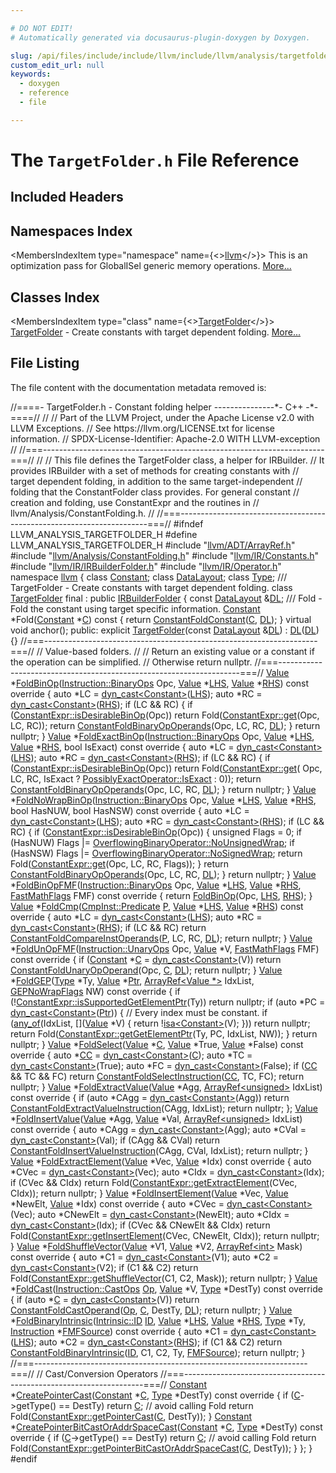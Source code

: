 ```yaml
---

# DO NOT EDIT!
# Automatically generated via docusaurus-plugin-doxygen by Doxygen.

slug: /api/files/include/include/llvm/include/llvm/analysis/targetfolder-h
custom_edit_url: null
keywords:
  - doxygen
  - reference
  - file

---
```





# The `TargetFolder.h` File Reference

<DoxygenPage pluginConfig={pluginConfig}>



## Included Headers

<IncludesList>
<IncludesListItem
  filePath="llvm/ADT/ArrayRef.h"
  permalink="/docs/api/files/include/include/llvm/include/llvm/adt/arrayref-h"
  isLocal="true" />
<IncludesListItem
  filePath="llvm/Analysis/ConstantFolding.h"
  permalink="/docs/api/files/include/include/llvm/include/llvm/analysis/constantfolding-h"
  isLocal="true" />
<IncludesListItem
  filePath="llvm/IR/Constants.h"
  permalink="/docs/api/files/include/include/llvm/include/llvm/ir/constants-h"
  isLocal="true" />
<IncludesListItem
  filePath="llvm/IR/IRBuilderFolder.h"
  permalink="/docs/api/files/include/include/llvm/include/llvm/ir/irbuilderfolder-h"
  isLocal="true" />
<IncludesListItem
  filePath="llvm/IR/Operator.h"
  permalink="/docs/api/files/include/include/llvm/include/llvm/ir/operator-h"
  isLocal="true" />
</IncludesList>

## Namespaces Index

<MembersIndex>

<MembersIndexItem
  type="namespace"
  name={<><a href="/docs/api/namespaces/llvm">llvm</a></>}>
This is an optimization pass for GlobalISel generic memory operations. <a href="/docs/api/namespaces/llvm/#details">More...</a>
</MembersIndexItem>

</MembersIndex>

## Classes Index

<MembersIndex>

<MembersIndexItem
  type="class"
  name={<><a href="/docs/api/classes/llvm/targetfolder">TargetFolder</a></>}>
<a href="/docs/api/classes/llvm/targetfolder">TargetFolder</a> - Create constants with target dependent folding. <a href="/docs/api/classes/llvm/targetfolder/#details">More...</a>
</MembersIndexItem>

</MembersIndex>


## File Listing

The file content with the documentation metadata removed is:

<ProgramListing>

<Link id="l00001" /><CodeLine lineNumber="1"><span class="doxyHighlightComment">//====- TargetFolder.h - Constant folding helper ---------------&#42;- C++ -&#42;-====//</span></CodeLine>
<Link id="l00002" /><CodeLine lineNumber="2"><span class="doxyHighlightComment">//</span></CodeLine>
<Link id="l00003" /><CodeLine lineNumber="3"><span class="doxyHighlightComment">// Part of the LLVM Project, under the Apache License v2.0 with LLVM Exceptions.</span></CodeLine>
<Link id="l00004" /><CodeLine lineNumber="4"><span class="doxyHighlightComment">// See https://llvm.org/LICENSE.txt for license information.</span></CodeLine>
<Link id="l00005" /><CodeLine lineNumber="5"><span class="doxyHighlightComment">// SPDX-License-Identifier: Apache-2.0 WITH LLVM-exception</span></CodeLine>
<Link id="l00006" /><CodeLine lineNumber="6"><span class="doxyHighlightComment">//</span></CodeLine>
<Link id="l00007" /><CodeLine lineNumber="7"><span class="doxyHighlightComment">//===----------------------------------------------------------------------===//</span></CodeLine>
<Link id="l00008" /><CodeLine lineNumber="8"><span class="doxyHighlightComment">//</span></CodeLine>
<Link id="l00009" /><CodeLine lineNumber="9"><span class="doxyHighlightComment">// This file defines the TargetFolder class, a helper for IRBuilder.</span></CodeLine>
<Link id="l00010" /><CodeLine lineNumber="10"><span class="doxyHighlightComment">// It provides IRBuilder with a set of methods for creating constants with</span></CodeLine>
<Link id="l00011" /><CodeLine lineNumber="11"><span class="doxyHighlightComment">// target dependent folding, in addition to the same target-independent</span></CodeLine>
<Link id="l00012" /><CodeLine lineNumber="12"><span class="doxyHighlightComment">// folding that the ConstantFolder class provides.  For general constant</span></CodeLine>
<Link id="l00013" /><CodeLine lineNumber="13"><span class="doxyHighlightComment">// creation and folding, use ConstantExpr and the routines in</span></CodeLine>
<Link id="l00014" /><CodeLine lineNumber="14"><span class="doxyHighlightComment">// llvm/Analysis/ConstantFolding.h.</span></CodeLine>
<Link id="l00015" /><CodeLine lineNumber="15"><span class="doxyHighlightComment">//</span></CodeLine>
<Link id="l00016" /><CodeLine lineNumber="16"><span class="doxyHighlightComment">//===----------------------------------------------------------------------===//</span></CodeLine>
<Link id="l00017" /><CodeLine lineNumber="17"></CodeLine>
<Link id="l00018" /><CodeLine lineNumber="18"><span class="doxyHighlightPreprocessor">#ifndef LLVM&#95;ANALYSIS&#95;TARGETFOLDER&#95;H</span></CodeLine>
<Link id="l00019" /><CodeLine lineNumber="19"><span class="doxyHighlightPreprocessor">#define LLVM&#95;ANALYSIS&#95;TARGETFOLDER&#95;H</span></CodeLine>
<Link id="l00020" /><CodeLine lineNumber="20"></CodeLine>
<Link id="l00021" /><CodeLine lineNumber="21"><span class="doxyHighlightPreprocessor">#include &quot;<a href="/docs/api/files/include/include/llvm/include/llvm/adt/arrayref-h">llvm/ADT/ArrayRef.h</a>&quot;</span></CodeLine>
<Link id="l00022" /><CodeLine lineNumber="22"><span class="doxyHighlightPreprocessor">#include &quot;<a href="/docs/api/files/include/include/llvm/include/llvm/analysis/constantfolding-h">llvm/Analysis/ConstantFolding.h</a>&quot;</span></CodeLine>
<Link id="l00023" /><CodeLine lineNumber="23"><span class="doxyHighlightPreprocessor">#include &quot;<a href="/docs/api/files/include/include/llvm/include/llvm/ir/constants-h">llvm/IR/Constants.h</a>&quot;</span></CodeLine>
<Link id="l00024" /><CodeLine lineNumber="24"><span class="doxyHighlightPreprocessor">#include &quot;<a href="/docs/api/files/include/include/llvm/include/llvm/ir/irbuilderfolder-h">llvm/IR/IRBuilderFolder.h</a>&quot;</span></CodeLine>
<Link id="l00025" /><CodeLine lineNumber="25"><span class="doxyHighlightPreprocessor">#include &quot;<a href="/docs/api/files/include/include/llvm/include/llvm/ir/operator-h">llvm/IR/Operator.h</a>&quot;</span></CodeLine>
<Link id="l00026" /><CodeLine lineNumber="26"></CodeLine>
<Link id="l00027" /><CodeLine lineNumber="27"><span class="doxyHighlightKeyword">namespace </span><span class="doxyHighlight"><a href="/docs/api/namespaces/llvm">llvm</a> &#123;</span></CodeLine>
<Link id="l00028" /><CodeLine lineNumber="28"></CodeLine>
<Link id="l00029" /><CodeLine lineNumber="29"><span class="doxyHighlightKeyword">class </span><span class="doxyHighlight"><a href="/docs/api/classes/llvm/constant">Constant</a>;</span></CodeLine>
<Link id="l00030" /><CodeLine lineNumber="30"><span class="doxyHighlightKeyword">class </span><span class="doxyHighlight"><a href="/docs/api/classes/llvm/datalayout">DataLayout</a>;</span></CodeLine>
<Link id="l00031" /><CodeLine lineNumber="31"><span class="doxyHighlightKeyword">class </span><span class="doxyHighlight"><a href="/docs/api/classes/llvm/type">Type</a>;</span></CodeLine>
<Link id="l00032" /><CodeLine lineNumber="32"></CodeLine>
<Link id="l00033" /><CodeLine lineNumber="33"><span class="doxyHighlightComment">/// TargetFolder - Create constants with target dependent folding.</span></CodeLine>
<Link id="l00034" /><CodeLine lineNumber="34" lineLink="/docs/api/classes/llvm/targetfolder"><span class="doxyHighlightKeyword">class </span><span class="doxyHighlight"><a href="/docs/api/classes/llvm/targetfolder/#a18b6411a4cef35851b7eaaaf8fff7688">TargetFolder</a> final : </span><span class="doxyHighlightKeyword">public</span><span class="doxyHighlight"> <a href="/docs/api/classes/llvm/irbuilderfolder">IRBuilderFolder</a> &#123;</span></CodeLine>
<Link id="l00035" /><CodeLine lineNumber="35"><span class="doxyHighlight">  </span><span class="doxyHighlightKeyword">const</span><span class="doxyHighlight"> <a href="/docs/api/classes/llvm/datalayout">DataLayout</a> &amp;<a href="/docs/api/files/lib/lib/target/lib/target/arm/armslshardening-cpp/#ad467c4ab9119043f9b7750ab986be61a">DL</a>;</span></CodeLine>
<Link id="l00036" /><CodeLine lineNumber="36"></CodeLine>
<Link id="l00037" /><CodeLine lineNumber="37"><span class="doxyHighlightComment">  /// Fold - Fold the constant using target specific information.</span></CodeLine>
<Link id="l00038" /><CodeLine lineNumber="38"><span class="doxyHighlight">  <a href="/docs/api/classes/llvm/constant">Constant</a> &#42;Fold(<a href="/docs/api/classes/llvm/constant">Constant</a> &#42;<a href="/docs/api/namespaces/llvm/callingconv/#ac6aa1387c4375260e2468eb5a77fdb4cafd841a49aec1539bc88abc8ff9e170fb">C</a>)</span><span class="doxyHighlightKeyword"> const </span><span class="doxyHighlight">&#123;</span></CodeLine>
<Link id="l00039" /><CodeLine lineNumber="39"><span class="doxyHighlight">    </span><span class="doxyHighlightKeywordFlow">return</span><span class="doxyHighlight"> <a href="/docs/api/namespaces/llvm/#a5e655fd99a56d50b071fc26d8db5fd5b">ConstantFoldConstant</a>(<a href="/docs/api/namespaces/llvm/callingconv/#ac6aa1387c4375260e2468eb5a77fdb4cafd841a49aec1539bc88abc8ff9e170fb">C</a>, <a href="/docs/api/files/lib/lib/target/lib/target/arm/armslshardening-cpp/#ad467c4ab9119043f9b7750ab986be61a">DL</a>);</span></CodeLine>
<Link id="l00040" /><CodeLine lineNumber="40"><span class="doxyHighlight">  &#125;</span></CodeLine>
<Link id="l00041" /><CodeLine lineNumber="41"></CodeLine>
<Link id="l00042" /><CodeLine lineNumber="42"><span class="doxyHighlight">  </span><span class="doxyHighlightKeyword">virtual</span><span class="doxyHighlight"> </span><span class="doxyHighlightKeywordType">void</span><span class="doxyHighlight"> anchor();</span></CodeLine>
<Link id="l00043" /><CodeLine lineNumber="43"></CodeLine>
<Link id="l00044" /><CodeLine lineNumber="44"><span class="doxyHighlightKeyword">public</span><span class="doxyHighlight">:</span></CodeLine>
<Link id="l00045" /><CodeLine lineNumber="45" lineLink="/docs/api/classes/llvm/targetfolder/#a18b6411a4cef35851b7eaaaf8fff7688"><span class="doxyHighlight">  </span><span class="doxyHighlightKeyword">explicit</span><span class="doxyHighlight"> <a href="/docs/api/classes/llvm/targetfolder/#a18b6411a4cef35851b7eaaaf8fff7688">TargetFolder</a>(</span><span class="doxyHighlightKeyword">const</span><span class="doxyHighlight"> <a href="/docs/api/classes/llvm/datalayout">DataLayout</a> &amp;<a href="/docs/api/files/lib/lib/target/lib/target/arm/armslshardening-cpp/#ad467c4ab9119043f9b7750ab986be61a">DL</a>) : <a href="/docs/api/files/lib/lib/target/lib/target/arm/armslshardening-cpp/#ad467c4ab9119043f9b7750ab986be61a">DL</a>(<a href="/docs/api/files/lib/lib/target/lib/target/arm/armslshardening-cpp/#ad467c4ab9119043f9b7750ab986be61a">DL</a>) &#123;&#125;</span></CodeLine>
<Link id="l00046" /><CodeLine lineNumber="46"></CodeLine>
<Link id="l00047" /><CodeLine lineNumber="47"><span class="doxyHighlight">  </span><span class="doxyHighlightComment">//===--------------------------------------------------------------------===//</span></CodeLine>
<Link id="l00048" /><CodeLine lineNumber="48"><span class="doxyHighlight">  </span><span class="doxyHighlightComment">// Value-based folders.</span></CodeLine>
<Link id="l00049" /><CodeLine lineNumber="49"><span class="doxyHighlight">  </span><span class="doxyHighlightComment">//</span></CodeLine>
<Link id="l00050" /><CodeLine lineNumber="50"><span class="doxyHighlight">  </span><span class="doxyHighlightComment">// Return an existing value or a constant if the operation can be simplified.</span></CodeLine>
<Link id="l00051" /><CodeLine lineNumber="51"><span class="doxyHighlight">  </span><span class="doxyHighlightComment">// Otherwise return nullptr.</span></CodeLine>
<Link id="l00052" /><CodeLine lineNumber="52"><span class="doxyHighlight">  </span><span class="doxyHighlightComment">//===--------------------------------------------------------------------===//</span></CodeLine>
<Link id="l00053" /><CodeLine lineNumber="53"></CodeLine>
<Link id="l00054" /><CodeLine lineNumber="54" lineLink="/docs/api/classes/llvm/targetfolder/#a9f9ab44b3880390b9e02e4a7e5d29eb2"><span class="doxyHighlight">  <a href="/docs/api/classes/llvm/value">Value</a> &#42;<a href="/docs/api/classes/llvm/targetfolder/#a9f9ab44b3880390b9e02e4a7e5d29eb2">FoldBinOp</a>(<a href="/docs/api/classes/llvm/instruction/#ac26154a24f393f523c87cc5f8239f36c">Instruction::BinaryOps</a> Opc, <a href="/docs/api/classes/llvm/value">Value</a> &#42;<a href="/docs/api/files/lib/lib/target/lib/target/x86/x86partialreduction-cpp/#a9e1483f7215664a2315c53c3558d9a8d">LHS</a>,</span></CodeLine>
<Link id="l00055" /><CodeLine lineNumber="55"><span class="doxyHighlight">                   <a href="/docs/api/classes/llvm/value">Value</a> &#42;<a href="/docs/api/files/lib/lib/target/lib/target/x86/x86partialreduction-cpp/#a87b8bfbbe9d8f7146d7f20a5fb42efd0">RHS</a>)</span><span class="doxyHighlightKeyword"> const override </span><span class="doxyHighlight">&#123;</span></CodeLine>
<Link id="l00056" /><CodeLine lineNumber="56"><span class="doxyHighlight">    </span><span class="doxyHighlightKeyword">auto</span><span class="doxyHighlight"> &#42;LC = <a href="/docs/api/namespaces/llvm/#a22eeee01734061ac1b31ccd994c49eef">dyn&#95;cast&lt;Constant&gt;</a>(<a href="/docs/api/files/lib/lib/target/lib/target/x86/x86partialreduction-cpp/#a9e1483f7215664a2315c53c3558d9a8d">LHS</a>);</span></CodeLine>
<Link id="l00057" /><CodeLine lineNumber="57"><span class="doxyHighlight">    </span><span class="doxyHighlightKeyword">auto</span><span class="doxyHighlight"> &#42;RC = <a href="/docs/api/namespaces/llvm/#a22eeee01734061ac1b31ccd994c49eef">dyn&#95;cast&lt;Constant&gt;</a>(<a href="/docs/api/files/lib/lib/target/lib/target/x86/x86partialreduction-cpp/#a87b8bfbbe9d8f7146d7f20a5fb42efd0">RHS</a>);</span></CodeLine>
<Link id="l00058" /><CodeLine lineNumber="58"><span class="doxyHighlight">    </span><span class="doxyHighlightKeywordFlow">if</span><span class="doxyHighlight"> (LC &amp;&amp; RC) &#123;</span></CodeLine>
<Link id="l00059" /><CodeLine lineNumber="59"><span class="doxyHighlight">      </span><span class="doxyHighlightKeywordFlow">if</span><span class="doxyHighlight"> (<a href="/docs/api/classes/llvm/constantexpr/#ab479e056647f1466a0f347e1a5818fb7">ConstantExpr::isDesirableBinOp</a>(Opc))</span></CodeLine>
<Link id="l00060" /><CodeLine lineNumber="60"><span class="doxyHighlight">        </span><span class="doxyHighlightKeywordFlow">return</span><span class="doxyHighlight"> Fold(<a href="/docs/api/classes/llvm/constantexpr/#ab00c6dc5086df2a37cd2e78715968861">ConstantExpr::get</a>(Opc, LC, RC));</span></CodeLine>
<Link id="l00061" /><CodeLine lineNumber="61"><span class="doxyHighlight">      </span><span class="doxyHighlightKeywordFlow">return</span><span class="doxyHighlight"> <a href="/docs/api/namespaces/llvm/#a964455f36837281d37f2a44e2fcb4cca">ConstantFoldBinaryOpOperands</a>(Opc, LC, RC, <a href="/docs/api/files/lib/lib/target/lib/target/arm/armslshardening-cpp/#ad467c4ab9119043f9b7750ab986be61a">DL</a>);</span></CodeLine>
<Link id="l00062" /><CodeLine lineNumber="62"><span class="doxyHighlight">    &#125;</span></CodeLine>
<Link id="l00063" /><CodeLine lineNumber="63"><span class="doxyHighlight">    </span><span class="doxyHighlightKeywordFlow">return</span><span class="doxyHighlight"> </span><span class="doxyHighlightKeyword">nullptr</span><span class="doxyHighlight">;</span></CodeLine>
<Link id="l00064" /><CodeLine lineNumber="64"><span class="doxyHighlight">  &#125;</span></CodeLine>
<Link id="l00065" /><CodeLine lineNumber="65"></CodeLine>
<Link id="l00066" /><CodeLine lineNumber="66" lineLink="/docs/api/classes/llvm/targetfolder/#a4f3c2ffa21a5558f85113a61568b67e3"><span class="doxyHighlight">  <a href="/docs/api/classes/llvm/value">Value</a> &#42;<a href="/docs/api/classes/llvm/targetfolder/#a4f3c2ffa21a5558f85113a61568b67e3">FoldExactBinOp</a>(<a href="/docs/api/classes/llvm/instruction/#ac26154a24f393f523c87cc5f8239f36c">Instruction::BinaryOps</a> Opc, <a href="/docs/api/classes/llvm/value">Value</a> &#42;<a href="/docs/api/files/lib/lib/target/lib/target/x86/x86partialreduction-cpp/#a9e1483f7215664a2315c53c3558d9a8d">LHS</a>, <a href="/docs/api/classes/llvm/value">Value</a> &#42;<a href="/docs/api/files/lib/lib/target/lib/target/x86/x86partialreduction-cpp/#a87b8bfbbe9d8f7146d7f20a5fb42efd0">RHS</a>,</span></CodeLine>
<Link id="l00067" /><CodeLine lineNumber="67"><span class="doxyHighlight">                        </span><span class="doxyHighlightKeywordType">bool</span><span class="doxyHighlight"> IsExact)</span><span class="doxyHighlightKeyword"> const override </span><span class="doxyHighlight">&#123;</span></CodeLine>
<Link id="l00068" /><CodeLine lineNumber="68"><span class="doxyHighlight">    </span><span class="doxyHighlightKeyword">auto</span><span class="doxyHighlight"> &#42;LC = <a href="/docs/api/namespaces/llvm/#a22eeee01734061ac1b31ccd994c49eef">dyn&#95;cast&lt;Constant&gt;</a>(<a href="/docs/api/files/lib/lib/target/lib/target/x86/x86partialreduction-cpp/#a9e1483f7215664a2315c53c3558d9a8d">LHS</a>);</span></CodeLine>
<Link id="l00069" /><CodeLine lineNumber="69"><span class="doxyHighlight">    </span><span class="doxyHighlightKeyword">auto</span><span class="doxyHighlight"> &#42;RC = <a href="/docs/api/namespaces/llvm/#a22eeee01734061ac1b31ccd994c49eef">dyn&#95;cast&lt;Constant&gt;</a>(<a href="/docs/api/files/lib/lib/target/lib/target/x86/x86partialreduction-cpp/#a87b8bfbbe9d8f7146d7f20a5fb42efd0">RHS</a>);</span></CodeLine>
<Link id="l00070" /><CodeLine lineNumber="70"><span class="doxyHighlight">    </span><span class="doxyHighlightKeywordFlow">if</span><span class="doxyHighlight"> (LC &amp;&amp; RC) &#123;</span></CodeLine>
<Link id="l00071" /><CodeLine lineNumber="71"><span class="doxyHighlight">      </span><span class="doxyHighlightKeywordFlow">if</span><span class="doxyHighlight"> (<a href="/docs/api/classes/llvm/constantexpr/#ab479e056647f1466a0f347e1a5818fb7">ConstantExpr::isDesirableBinOp</a>(Opc))</span></CodeLine>
<Link id="l00072" /><CodeLine lineNumber="72"><span class="doxyHighlight">        </span><span class="doxyHighlightKeywordFlow">return</span><span class="doxyHighlight"> Fold(<a href="/docs/api/classes/llvm/constantexpr/#ab00c6dc5086df2a37cd2e78715968861">ConstantExpr::get</a>(</span></CodeLine>
<Link id="l00073" /><CodeLine lineNumber="73"><span class="doxyHighlight">            Opc, LC, RC, IsExact ? <a href="/docs/api/classes/llvm/possiblyexactoperator/#ac67de545962c71019697edce6e6134b2a469bc6c62ba232cdebe232afea37831f">PossiblyExactOperator::IsExact</a> : 0));</span></CodeLine>
<Link id="l00074" /><CodeLine lineNumber="74"><span class="doxyHighlight">      </span><span class="doxyHighlightKeywordFlow">return</span><span class="doxyHighlight"> <a href="/docs/api/namespaces/llvm/#a964455f36837281d37f2a44e2fcb4cca">ConstantFoldBinaryOpOperands</a>(Opc, LC, RC, <a href="/docs/api/files/lib/lib/target/lib/target/arm/armslshardening-cpp/#ad467c4ab9119043f9b7750ab986be61a">DL</a>);</span></CodeLine>
<Link id="l00075" /><CodeLine lineNumber="75"><span class="doxyHighlight">    &#125;</span></CodeLine>
<Link id="l00076" /><CodeLine lineNumber="76"><span class="doxyHighlight">    </span><span class="doxyHighlightKeywordFlow">return</span><span class="doxyHighlight"> </span><span class="doxyHighlightKeyword">nullptr</span><span class="doxyHighlight">;</span></CodeLine>
<Link id="l00077" /><CodeLine lineNumber="77"><span class="doxyHighlight">  &#125;</span></CodeLine>
<Link id="l00078" /><CodeLine lineNumber="78"></CodeLine>
<Link id="l00079" /><CodeLine lineNumber="79" lineLink="/docs/api/classes/llvm/targetfolder/#a8e04b8f3045c2ba3c7ee2ec21dd18654"><span class="doxyHighlight">  <a href="/docs/api/classes/llvm/value">Value</a> &#42;<a href="/docs/api/classes/llvm/targetfolder/#a8e04b8f3045c2ba3c7ee2ec21dd18654">FoldNoWrapBinOp</a>(<a href="/docs/api/classes/llvm/instruction/#ac26154a24f393f523c87cc5f8239f36c">Instruction::BinaryOps</a> Opc, <a href="/docs/api/classes/llvm/value">Value</a> &#42;<a href="/docs/api/files/lib/lib/target/lib/target/x86/x86partialreduction-cpp/#a9e1483f7215664a2315c53c3558d9a8d">LHS</a>, <a href="/docs/api/classes/llvm/value">Value</a> &#42;<a href="/docs/api/files/lib/lib/target/lib/target/x86/x86partialreduction-cpp/#a87b8bfbbe9d8f7146d7f20a5fb42efd0">RHS</a>,</span></CodeLine>
<Link id="l00080" /><CodeLine lineNumber="80"><span class="doxyHighlight">                         </span><span class="doxyHighlightKeywordType">bool</span><span class="doxyHighlight"> HasNUW, </span><span class="doxyHighlightKeywordType">bool</span><span class="doxyHighlight"> HasNSW)</span><span class="doxyHighlightKeyword"> const override </span><span class="doxyHighlight">&#123;</span></CodeLine>
<Link id="l00081" /><CodeLine lineNumber="81"><span class="doxyHighlight">    </span><span class="doxyHighlightKeyword">auto</span><span class="doxyHighlight"> &#42;LC = <a href="/docs/api/namespaces/llvm/#a22eeee01734061ac1b31ccd994c49eef">dyn&#95;cast&lt;Constant&gt;</a>(<a href="/docs/api/files/lib/lib/target/lib/target/x86/x86partialreduction-cpp/#a9e1483f7215664a2315c53c3558d9a8d">LHS</a>);</span></CodeLine>
<Link id="l00082" /><CodeLine lineNumber="82"><span class="doxyHighlight">    </span><span class="doxyHighlightKeyword">auto</span><span class="doxyHighlight"> &#42;RC = <a href="/docs/api/namespaces/llvm/#a22eeee01734061ac1b31ccd994c49eef">dyn&#95;cast&lt;Constant&gt;</a>(<a href="/docs/api/files/lib/lib/target/lib/target/x86/x86partialreduction-cpp/#a87b8bfbbe9d8f7146d7f20a5fb42efd0">RHS</a>);</span></CodeLine>
<Link id="l00083" /><CodeLine lineNumber="83"><span class="doxyHighlight">    </span><span class="doxyHighlightKeywordFlow">if</span><span class="doxyHighlight"> (LC &amp;&amp; RC) &#123;</span></CodeLine>
<Link id="l00084" /><CodeLine lineNumber="84"><span class="doxyHighlight">      </span><span class="doxyHighlightKeywordFlow">if</span><span class="doxyHighlight"> (<a href="/docs/api/classes/llvm/constantexpr/#ab479e056647f1466a0f347e1a5818fb7">ConstantExpr::isDesirableBinOp</a>(Opc)) &#123;</span></CodeLine>
<Link id="l00085" /><CodeLine lineNumber="85"><span class="doxyHighlight">        </span><span class="doxyHighlightKeywordType">unsigned</span><span class="doxyHighlight"> Flags = 0;</span></CodeLine>
<Link id="l00086" /><CodeLine lineNumber="86"><span class="doxyHighlight">        </span><span class="doxyHighlightKeywordFlow">if</span><span class="doxyHighlight"> (HasNUW)</span></CodeLine>
<Link id="l00087" /><CodeLine lineNumber="87"><span class="doxyHighlight">          Flags |= <a href="/docs/api/classes/llvm/overflowingbinaryoperator/#a1d0f9e84fb5d277edd8530e7afbb674aa7d34304df400cdb020e71e182ac06cb7">OverflowingBinaryOperator::NoUnsignedWrap</a>;</span></CodeLine>
<Link id="l00088" /><CodeLine lineNumber="88"><span class="doxyHighlight">        </span><span class="doxyHighlightKeywordFlow">if</span><span class="doxyHighlight"> (HasNSW)</span></CodeLine>
<Link id="l00089" /><CodeLine lineNumber="89"><span class="doxyHighlight">          Flags |= <a href="/docs/api/classes/llvm/overflowingbinaryoperator/#a1d0f9e84fb5d277edd8530e7afbb674aac3172f238278728e355fc9a87c439dd5">OverflowingBinaryOperator::NoSignedWrap</a>;</span></CodeLine>
<Link id="l00090" /><CodeLine lineNumber="90"><span class="doxyHighlight">        </span><span class="doxyHighlightKeywordFlow">return</span><span class="doxyHighlight"> Fold(<a href="/docs/api/classes/llvm/constantexpr/#ab00c6dc5086df2a37cd2e78715968861">ConstantExpr::get</a>(Opc, LC, RC, Flags));</span></CodeLine>
<Link id="l00091" /><CodeLine lineNumber="91"><span class="doxyHighlight">      &#125;</span></CodeLine>
<Link id="l00092" /><CodeLine lineNumber="92"><span class="doxyHighlight">      </span><span class="doxyHighlightKeywordFlow">return</span><span class="doxyHighlight"> <a href="/docs/api/namespaces/llvm/#a964455f36837281d37f2a44e2fcb4cca">ConstantFoldBinaryOpOperands</a>(Opc, LC, RC, <a href="/docs/api/files/lib/lib/target/lib/target/arm/armslshardening-cpp/#ad467c4ab9119043f9b7750ab986be61a">DL</a>);</span></CodeLine>
<Link id="l00093" /><CodeLine lineNumber="93"><span class="doxyHighlight">    &#125;</span></CodeLine>
<Link id="l00094" /><CodeLine lineNumber="94"><span class="doxyHighlight">    </span><span class="doxyHighlightKeywordFlow">return</span><span class="doxyHighlight"> </span><span class="doxyHighlightKeyword">nullptr</span><span class="doxyHighlight">;</span></CodeLine>
<Link id="l00095" /><CodeLine lineNumber="95"><span class="doxyHighlight">  &#125;</span></CodeLine>
<Link id="l00096" /><CodeLine lineNumber="96"></CodeLine>
<Link id="l00097" /><CodeLine lineNumber="97" lineLink="/docs/api/classes/llvm/targetfolder/#ab53b54811d2afacd605ba42117d5f32b"><span class="doxyHighlight">  <a href="/docs/api/classes/llvm/value">Value</a> &#42;<a href="/docs/api/classes/llvm/targetfolder/#ab53b54811d2afacd605ba42117d5f32b">FoldBinOpFMF</a>(<a href="/docs/api/classes/llvm/instruction/#ac26154a24f393f523c87cc5f8239f36c">Instruction::BinaryOps</a> Opc, <a href="/docs/api/classes/llvm/value">Value</a> &#42;<a href="/docs/api/files/lib/lib/target/lib/target/x86/x86partialreduction-cpp/#a9e1483f7215664a2315c53c3558d9a8d">LHS</a>, <a href="/docs/api/classes/llvm/value">Value</a> &#42;<a href="/docs/api/files/lib/lib/target/lib/target/x86/x86partialreduction-cpp/#a87b8bfbbe9d8f7146d7f20a5fb42efd0">RHS</a>,</span></CodeLine>
<Link id="l00098" /><CodeLine lineNumber="98"><span class="doxyHighlight">                      <a href="/docs/api/classes/llvm/fastmathflags">FastMathFlags</a> FMF)</span><span class="doxyHighlightKeyword"> const override </span><span class="doxyHighlight">&#123;</span></CodeLine>
<Link id="l00099" /><CodeLine lineNumber="99"><span class="doxyHighlight">    </span><span class="doxyHighlightKeywordFlow">return</span><span class="doxyHighlight"> <a href="/docs/api/classes/llvm/targetfolder/#a9f9ab44b3880390b9e02e4a7e5d29eb2">FoldBinOp</a>(Opc, <a href="/docs/api/files/lib/lib/target/lib/target/x86/x86partialreduction-cpp/#a9e1483f7215664a2315c53c3558d9a8d">LHS</a>, <a href="/docs/api/files/lib/lib/target/lib/target/x86/x86partialreduction-cpp/#a87b8bfbbe9d8f7146d7f20a5fb42efd0">RHS</a>);</span></CodeLine>
<Link id="l00100" /><CodeLine lineNumber="100"><span class="doxyHighlight">  &#125;</span></CodeLine>
<Link id="l00101" /><CodeLine lineNumber="101"></CodeLine>
<Link id="l00102" /><CodeLine lineNumber="102" lineLink="/docs/api/classes/llvm/targetfolder/#a606049d0f9f8873a749a01a38914977e"><span class="doxyHighlight">  <a href="/docs/api/classes/llvm/value">Value</a> &#42;<a href="/docs/api/classes/llvm/targetfolder/#a606049d0f9f8873a749a01a38914977e">FoldCmp</a>(<a href="/docs/api/classes/llvm/cmpinst/#a2be3583dac92a031fa1458d4d992c78b">CmpInst::Predicate</a> <a href="/docs/api/files/lib/lib/option/option-cpp/#a04665169063c8ca1f2ea96c27fc7c2b2">P</a>, <a href="/docs/api/classes/llvm/value">Value</a> &#42;<a href="/docs/api/files/lib/lib/target/lib/target/x86/x86partialreduction-cpp/#a9e1483f7215664a2315c53c3558d9a8d">LHS</a>, <a href="/docs/api/classes/llvm/value">Value</a> &#42;<a href="/docs/api/files/lib/lib/target/lib/target/x86/x86partialreduction-cpp/#a87b8bfbbe9d8f7146d7f20a5fb42efd0">RHS</a>)</span><span class="doxyHighlightKeyword"> const override </span><span class="doxyHighlight">&#123;</span></CodeLine>
<Link id="l00103" /><CodeLine lineNumber="103"><span class="doxyHighlight">    </span><span class="doxyHighlightKeyword">auto</span><span class="doxyHighlight"> &#42;LC = <a href="/docs/api/namespaces/llvm/#a22eeee01734061ac1b31ccd994c49eef">dyn&#95;cast&lt;Constant&gt;</a>(<a href="/docs/api/files/lib/lib/target/lib/target/x86/x86partialreduction-cpp/#a9e1483f7215664a2315c53c3558d9a8d">LHS</a>);</span></CodeLine>
<Link id="l00104" /><CodeLine lineNumber="104"><span class="doxyHighlight">    </span><span class="doxyHighlightKeyword">auto</span><span class="doxyHighlight"> &#42;RC = <a href="/docs/api/namespaces/llvm/#a22eeee01734061ac1b31ccd994c49eef">dyn&#95;cast&lt;Constant&gt;</a>(<a href="/docs/api/files/lib/lib/target/lib/target/x86/x86partialreduction-cpp/#a87b8bfbbe9d8f7146d7f20a5fb42efd0">RHS</a>);</span></CodeLine>
<Link id="l00105" /><CodeLine lineNumber="105"><span class="doxyHighlight">    </span><span class="doxyHighlightKeywordFlow">if</span><span class="doxyHighlight"> (LC &amp;&amp; RC)</span></CodeLine>
<Link id="l00106" /><CodeLine lineNumber="106"><span class="doxyHighlight">      </span><span class="doxyHighlightKeywordFlow">return</span><span class="doxyHighlight"> <a href="/docs/api/namespaces/llvm/#a3cd3a3ec28036937ecebe767498ba55d">ConstantFoldCompareInstOperands</a>(<a href="/docs/api/files/lib/lib/option/option-cpp/#a04665169063c8ca1f2ea96c27fc7c2b2">P</a>, LC, RC, <a href="/docs/api/files/lib/lib/target/lib/target/arm/armslshardening-cpp/#ad467c4ab9119043f9b7750ab986be61a">DL</a>);</span></CodeLine>
<Link id="l00107" /><CodeLine lineNumber="107"><span class="doxyHighlight">    </span><span class="doxyHighlightKeywordFlow">return</span><span class="doxyHighlight"> </span><span class="doxyHighlightKeyword">nullptr</span><span class="doxyHighlight">;</span></CodeLine>
<Link id="l00108" /><CodeLine lineNumber="108"><span class="doxyHighlight">  &#125;</span></CodeLine>
<Link id="l00109" /><CodeLine lineNumber="109"></CodeLine>
<Link id="l00110" /><CodeLine lineNumber="110" lineLink="/docs/api/classes/llvm/targetfolder/#a5b7e5ba97d3a094c9c72081237e4dd49"><span class="doxyHighlight">  <a href="/docs/api/classes/llvm/value">Value</a> &#42;<a href="/docs/api/classes/llvm/targetfolder/#a5b7e5ba97d3a094c9c72081237e4dd49">FoldUnOpFMF</a>(<a href="/docs/api/classes/llvm/instruction/#af9f57a32b08304fea642871735717f24">Instruction::UnaryOps</a> Opc, <a href="/docs/api/classes/llvm/value">Value</a> &#42;V,</span></CodeLine>
<Link id="l00111" /><CodeLine lineNumber="111"><span class="doxyHighlight">                      <a href="/docs/api/classes/llvm/fastmathflags">FastMathFlags</a> FMF)</span><span class="doxyHighlightKeyword"> const override </span><span class="doxyHighlight">&#123;</span></CodeLine>
<Link id="l00112" /><CodeLine lineNumber="112"><span class="doxyHighlight">    </span><span class="doxyHighlightKeywordFlow">if</span><span class="doxyHighlight"> (<a href="/docs/api/classes/llvm/constant">Constant</a> &#42;<a href="/docs/api/namespaces/llvm/callingconv/#ac6aa1387c4375260e2468eb5a77fdb4cafd841a49aec1539bc88abc8ff9e170fb">C</a> = <a href="/docs/api/namespaces/llvm/#a22eeee01734061ac1b31ccd994c49eef">dyn&#95;cast&lt;Constant&gt;</a>(V))</span></CodeLine>
<Link id="l00113" /><CodeLine lineNumber="113"><span class="doxyHighlight">      </span><span class="doxyHighlightKeywordFlow">return</span><span class="doxyHighlight"> <a href="/docs/api/namespaces/llvm/#a6810c4cb05b49909862249d3b3afa2af">ConstantFoldUnaryOpOperand</a>(Opc, <a href="/docs/api/namespaces/llvm/callingconv/#ac6aa1387c4375260e2468eb5a77fdb4cafd841a49aec1539bc88abc8ff9e170fb">C</a>, <a href="/docs/api/files/lib/lib/target/lib/target/arm/armslshardening-cpp/#ad467c4ab9119043f9b7750ab986be61a">DL</a>);</span></CodeLine>
<Link id="l00114" /><CodeLine lineNumber="114"><span class="doxyHighlight">    </span><span class="doxyHighlightKeywordFlow">return</span><span class="doxyHighlight"> </span><span class="doxyHighlightKeyword">nullptr</span><span class="doxyHighlight">;</span></CodeLine>
<Link id="l00115" /><CodeLine lineNumber="115"><span class="doxyHighlight">  &#125;</span></CodeLine>
<Link id="l00116" /><CodeLine lineNumber="116"></CodeLine>
<Link id="l00117" /><CodeLine lineNumber="117" lineLink="/docs/api/classes/llvm/targetfolder/#a686773fe4dfbce968f2b3eee43d886c9"><span class="doxyHighlight">  <a href="/docs/api/classes/llvm/value">Value</a> &#42;<a href="/docs/api/classes/llvm/targetfolder/#a686773fe4dfbce968f2b3eee43d886c9">FoldGEP</a>(<a href="/docs/api/classes/llvm/type">Type</a> &#42;Ty, <a href="/docs/api/classes/llvm/value">Value</a> &#42;<a href="/docs/api/files/lib/lib/analysis/targetlibraryinfo-cpp/#aca185e6d0e9f423dbb24440206454872a11dbf501abf829b3ab7049c2d3a8a053">Ptr</a>, <a href="/docs/api/classes/llvm/arrayref">ArrayRef&lt;Value &#42;&gt;</a> IdxList,</span></CodeLine>
<Link id="l00118" /><CodeLine lineNumber="118"><span class="doxyHighlight">                 <a href="/docs/api/classes/llvm/gepnowrapflags">GEPNoWrapFlags</a> NW)</span><span class="doxyHighlightKeyword"> const override </span><span class="doxyHighlight">&#123;</span></CodeLine>
<Link id="l00119" /><CodeLine lineNumber="119"><span class="doxyHighlight">    </span><span class="doxyHighlightKeywordFlow">if</span><span class="doxyHighlight"> (!<a href="/docs/api/classes/llvm/constantexpr/#a7baf4632513de0fccabc65793c6b8dae">ConstantExpr::isSupportedGetElementPtr</a>(Ty))</span></CodeLine>
<Link id="l00120" /><CodeLine lineNumber="120"><span class="doxyHighlight">      </span><span class="doxyHighlightKeywordFlow">return</span><span class="doxyHighlight"> </span><span class="doxyHighlightKeyword">nullptr</span><span class="doxyHighlight">;</span></CodeLine>
<Link id="l00121" /><CodeLine lineNumber="121"></CodeLine>
<Link id="l00122" /><CodeLine lineNumber="122"><span class="doxyHighlight">    </span><span class="doxyHighlightKeywordFlow">if</span><span class="doxyHighlight"> (</span><span class="doxyHighlightKeyword">auto</span><span class="doxyHighlight"> &#42;PC = <a href="/docs/api/namespaces/llvm/#a22eeee01734061ac1b31ccd994c49eef">dyn&#95;cast&lt;Constant&gt;</a>(<a href="/docs/api/files/lib/lib/analysis/targetlibraryinfo-cpp/#aca185e6d0e9f423dbb24440206454872a11dbf501abf829b3ab7049c2d3a8a053">Ptr</a>)) &#123;</span></CodeLine>
<Link id="l00123" /><CodeLine lineNumber="123"><span class="doxyHighlight">      </span><span class="doxyHighlightComment">// Every index must be constant.</span></CodeLine>
<Link id="l00124" /><CodeLine lineNumber="124"><span class="doxyHighlight">      </span><span class="doxyHighlightKeywordFlow">if</span><span class="doxyHighlight"> (<a href="/docs/api/namespaces/llvm/#a61d13d6824ec46c31260a4fd0997eda0">any&#95;of</a>(IdxList, &#91;&#93;(<a href="/docs/api/classes/llvm/value">Value</a> &#42;V) &#123; </span><span class="doxyHighlightKeywordFlow">return</span><span class="doxyHighlight"> !<a href="/docs/api/namespaces/llvm/#a92ca992e52dddc420f4b069cae06dfbe">isa&lt;Constant&gt;</a>(V); &#125;))</span></CodeLine>
<Link id="l00125" /><CodeLine lineNumber="125"><span class="doxyHighlight">        </span><span class="doxyHighlightKeywordFlow">return</span><span class="doxyHighlight"> </span><span class="doxyHighlightKeyword">nullptr</span><span class="doxyHighlight">;</span></CodeLine>
<Link id="l00126" /><CodeLine lineNumber="126"><span class="doxyHighlight">      </span><span class="doxyHighlightKeywordFlow">return</span><span class="doxyHighlight"> Fold(<a href="/docs/api/classes/llvm/constantexpr/#ae4d4490a35a575d97166684fb15f8662">ConstantExpr::getGetElementPtr</a>(Ty, PC, IdxList, NW));</span></CodeLine>
<Link id="l00127" /><CodeLine lineNumber="127"><span class="doxyHighlight">    &#125;</span></CodeLine>
<Link id="l00128" /><CodeLine lineNumber="128"><span class="doxyHighlight">    </span><span class="doxyHighlightKeywordFlow">return</span><span class="doxyHighlight"> </span><span class="doxyHighlightKeyword">nullptr</span><span class="doxyHighlight">;</span></CodeLine>
<Link id="l00129" /><CodeLine lineNumber="129"><span class="doxyHighlight">  &#125;</span></CodeLine>
<Link id="l00130" /><CodeLine lineNumber="130"></CodeLine>
<Link id="l00131" /><CodeLine lineNumber="131" lineLink="/docs/api/classes/llvm/targetfolder/#a274f50a431e3afa88b479415947f9f58"><span class="doxyHighlight">  <a href="/docs/api/classes/llvm/value">Value</a> &#42;<a href="/docs/api/classes/llvm/targetfolder/#a274f50a431e3afa88b479415947f9f58">FoldSelect</a>(<a href="/docs/api/classes/llvm/value">Value</a> &#42;<a href="/docs/api/namespaces/llvm/callingconv/#ac6aa1387c4375260e2468eb5a77fdb4cafd841a49aec1539bc88abc8ff9e170fb">C</a>, <a href="/docs/api/classes/llvm/value">Value</a> &#42;True, <a href="/docs/api/classes/llvm/value">Value</a> &#42;False)</span><span class="doxyHighlightKeyword"> const override </span><span class="doxyHighlight">&#123;</span></CodeLine>
<Link id="l00132" /><CodeLine lineNumber="132"><span class="doxyHighlight">    </span><span class="doxyHighlightKeyword">auto</span><span class="doxyHighlight"> &#42;<a href="/docs/api/files/lib/lib/target/lib/target/riscv/riscvredundantcopyelimination-cpp/#a77c69067ae8279bc00ab8757731e90d7">CC</a> = <a href="/docs/api/namespaces/llvm/#a22eeee01734061ac1b31ccd994c49eef">dyn&#95;cast&lt;Constant&gt;</a>(<a href="/docs/api/namespaces/llvm/callingconv/#ac6aa1387c4375260e2468eb5a77fdb4cafd841a49aec1539bc88abc8ff9e170fb">C</a>);</span></CodeLine>
<Link id="l00133" /><CodeLine lineNumber="133"><span class="doxyHighlight">    </span><span class="doxyHighlightKeyword">auto</span><span class="doxyHighlight"> &#42;TC = <a href="/docs/api/namespaces/llvm/#a22eeee01734061ac1b31ccd994c49eef">dyn&#95;cast&lt;Constant&gt;</a>(True);</span></CodeLine>
<Link id="l00134" /><CodeLine lineNumber="134"><span class="doxyHighlight">    </span><span class="doxyHighlightKeyword">auto</span><span class="doxyHighlight"> &#42;FC = <a href="/docs/api/namespaces/llvm/#a22eeee01734061ac1b31ccd994c49eef">dyn&#95;cast&lt;Constant&gt;</a>(False);</span></CodeLine>
<Link id="l00135" /><CodeLine lineNumber="135"><span class="doxyHighlight">    </span><span class="doxyHighlightKeywordFlow">if</span><span class="doxyHighlight"> (<a href="/docs/api/files/lib/lib/target/lib/target/riscv/riscvredundantcopyelimination-cpp/#a77c69067ae8279bc00ab8757731e90d7">CC</a> &amp;&amp; TC &amp;&amp; FC)</span></CodeLine>
<Link id="l00136" /><CodeLine lineNumber="136"><span class="doxyHighlight">      </span><span class="doxyHighlightKeywordFlow">return</span><span class="doxyHighlight"> <a href="/docs/api/namespaces/llvm/#a11c89e0918b007ef2cf1d6b03c4b4948">ConstantFoldSelectInstruction</a>(<a href="/docs/api/files/lib/lib/target/lib/target/riscv/riscvredundantcopyelimination-cpp/#a77c69067ae8279bc00ab8757731e90d7">CC</a>, TC, FC);</span></CodeLine>
<Link id="l00137" /><CodeLine lineNumber="137"></CodeLine>
<Link id="l00138" /><CodeLine lineNumber="138"><span class="doxyHighlight">    </span><span class="doxyHighlightKeywordFlow">return</span><span class="doxyHighlight"> </span><span class="doxyHighlightKeyword">nullptr</span><span class="doxyHighlight">;</span></CodeLine>
<Link id="l00139" /><CodeLine lineNumber="139"><span class="doxyHighlight">  &#125;</span></CodeLine>
<Link id="l00140" /><CodeLine lineNumber="140"></CodeLine>
<Link id="l00141" /><CodeLine lineNumber="141" lineLink="/docs/api/classes/llvm/targetfolder/#a3ead26424f612cd600cd58976f78049f"><span class="doxyHighlight">  <a href="/docs/api/classes/llvm/value">Value</a> &#42;<a href="/docs/api/classes/llvm/targetfolder/#a3ead26424f612cd600cd58976f78049f">FoldExtractValue</a>(<a href="/docs/api/classes/llvm/value">Value</a> &#42;Agg,</span></CodeLine>
<Link id="l00142" /><CodeLine lineNumber="142"><span class="doxyHighlight">                          <a href="/docs/api/classes/llvm/arrayref">ArrayRef&lt;unsigned&gt;</a> IdxList)</span><span class="doxyHighlightKeyword"> const override </span><span class="doxyHighlight">&#123;</span></CodeLine>
<Link id="l00143" /><CodeLine lineNumber="143"><span class="doxyHighlight">    </span><span class="doxyHighlightKeywordFlow">if</span><span class="doxyHighlight"> (</span><span class="doxyHighlightKeyword">auto</span><span class="doxyHighlight"> &#42;CAgg = <a href="/docs/api/namespaces/llvm/#a22eeee01734061ac1b31ccd994c49eef">dyn&#95;cast&lt;Constant&gt;</a>(Agg))</span></CodeLine>
<Link id="l00144" /><CodeLine lineNumber="144"><span class="doxyHighlight">      </span><span class="doxyHighlightKeywordFlow">return</span><span class="doxyHighlight"> <a href="/docs/api/namespaces/llvm/#a557be4c1daf6eb2611b214f927dccee2">ConstantFoldExtractValueInstruction</a>(CAgg, IdxList);</span></CodeLine>
<Link id="l00145" /><CodeLine lineNumber="145"><span class="doxyHighlight">    </span><span class="doxyHighlightKeywordFlow">return</span><span class="doxyHighlight"> </span><span class="doxyHighlightKeyword">nullptr</span><span class="doxyHighlight">;</span></CodeLine>
<Link id="l00146" /><CodeLine lineNumber="146"><span class="doxyHighlight">  &#125;;</span></CodeLine>
<Link id="l00147" /><CodeLine lineNumber="147"></CodeLine>
<Link id="l00148" /><CodeLine lineNumber="148" lineLink="/docs/api/classes/llvm/targetfolder/#ad73a4843c29e835216fbd7d8f6e704d4"><span class="doxyHighlight">  <a href="/docs/api/classes/llvm/value">Value</a> &#42;<a href="/docs/api/classes/llvm/targetfolder/#ad73a4843c29e835216fbd7d8f6e704d4">FoldInsertValue</a>(<a href="/docs/api/classes/llvm/value">Value</a> &#42;Agg, <a href="/docs/api/classes/llvm/value">Value</a> &#42;Val,</span></CodeLine>
<Link id="l00149" /><CodeLine lineNumber="149"><span class="doxyHighlight">                         <a href="/docs/api/classes/llvm/arrayref">ArrayRef&lt;unsigned&gt;</a> IdxList)</span><span class="doxyHighlightKeyword"> const override </span><span class="doxyHighlight">&#123;</span></CodeLine>
<Link id="l00150" /><CodeLine lineNumber="150"><span class="doxyHighlight">    </span><span class="doxyHighlightKeyword">auto</span><span class="doxyHighlight"> &#42;CAgg = <a href="/docs/api/namespaces/llvm/#a22eeee01734061ac1b31ccd994c49eef">dyn&#95;cast&lt;Constant&gt;</a>(Agg);</span></CodeLine>
<Link id="l00151" /><CodeLine lineNumber="151"><span class="doxyHighlight">    </span><span class="doxyHighlightKeyword">auto</span><span class="doxyHighlight"> &#42;CVal = <a href="/docs/api/namespaces/llvm/#a22eeee01734061ac1b31ccd994c49eef">dyn&#95;cast&lt;Constant&gt;</a>(Val);</span></CodeLine>
<Link id="l00152" /><CodeLine lineNumber="152"><span class="doxyHighlight">    </span><span class="doxyHighlightKeywordFlow">if</span><span class="doxyHighlight"> (CAgg &amp;&amp; CVal)</span></CodeLine>
<Link id="l00153" /><CodeLine lineNumber="153"><span class="doxyHighlight">      </span><span class="doxyHighlightKeywordFlow">return</span><span class="doxyHighlight"> <a href="/docs/api/namespaces/llvm/#ad7fa9b738742521d0a684cec016ef47e">ConstantFoldInsertValueInstruction</a>(CAgg, CVal, IdxList);</span></CodeLine>
<Link id="l00154" /><CodeLine lineNumber="154"><span class="doxyHighlight">    </span><span class="doxyHighlightKeywordFlow">return</span><span class="doxyHighlight"> </span><span class="doxyHighlightKeyword">nullptr</span><span class="doxyHighlight">;</span></CodeLine>
<Link id="l00155" /><CodeLine lineNumber="155"><span class="doxyHighlight">  &#125;</span></CodeLine>
<Link id="l00156" /><CodeLine lineNumber="156"></CodeLine>
<Link id="l00157" /><CodeLine lineNumber="157" lineLink="/docs/api/classes/llvm/targetfolder/#ae0fe9dbbd6d7b960757654c7afcd0918"><span class="doxyHighlight">  <a href="/docs/api/classes/llvm/value">Value</a> &#42;<a href="/docs/api/classes/llvm/targetfolder/#ae0fe9dbbd6d7b960757654c7afcd0918">FoldExtractElement</a>(<a href="/docs/api/classes/llvm/value">Value</a> &#42;Vec, <a href="/docs/api/classes/llvm/value">Value</a> &#42;Idx)</span><span class="doxyHighlightKeyword"> const override </span><span class="doxyHighlight">&#123;</span></CodeLine>
<Link id="l00158" /><CodeLine lineNumber="158"><span class="doxyHighlight">    </span><span class="doxyHighlightKeyword">auto</span><span class="doxyHighlight"> &#42;CVec = <a href="/docs/api/namespaces/llvm/#a22eeee01734061ac1b31ccd994c49eef">dyn&#95;cast&lt;Constant&gt;</a>(Vec);</span></CodeLine>
<Link id="l00159" /><CodeLine lineNumber="159"><span class="doxyHighlight">    </span><span class="doxyHighlightKeyword">auto</span><span class="doxyHighlight"> &#42;CIdx = <a href="/docs/api/namespaces/llvm/#a22eeee01734061ac1b31ccd994c49eef">dyn&#95;cast&lt;Constant&gt;</a>(Idx);</span></CodeLine>
<Link id="l00160" /><CodeLine lineNumber="160"><span class="doxyHighlight">    </span><span class="doxyHighlightKeywordFlow">if</span><span class="doxyHighlight"> (CVec &amp;&amp; CIdx)</span></CodeLine>
<Link id="l00161" /><CodeLine lineNumber="161"><span class="doxyHighlight">      </span><span class="doxyHighlightKeywordFlow">return</span><span class="doxyHighlight"> Fold(<a href="/docs/api/classes/llvm/constantexpr/#a078455f9a6da73bc84f24700a81d19d7">ConstantExpr::getExtractElement</a>(CVec, CIdx));</span></CodeLine>
<Link id="l00162" /><CodeLine lineNumber="162"><span class="doxyHighlight">    </span><span class="doxyHighlightKeywordFlow">return</span><span class="doxyHighlight"> </span><span class="doxyHighlightKeyword">nullptr</span><span class="doxyHighlight">;</span></CodeLine>
<Link id="l00163" /><CodeLine lineNumber="163"><span class="doxyHighlight">  &#125;</span></CodeLine>
<Link id="l00164" /><CodeLine lineNumber="164"></CodeLine>
<Link id="l00165" /><CodeLine lineNumber="165" lineLink="/docs/api/classes/llvm/targetfolder/#a245490b6006024af2f0afdb8f197af5c"><span class="doxyHighlight">  <a href="/docs/api/classes/llvm/value">Value</a> &#42;<a href="/docs/api/classes/llvm/targetfolder/#a245490b6006024af2f0afdb8f197af5c">FoldInsertElement</a>(<a href="/docs/api/classes/llvm/value">Value</a> &#42;Vec, <a href="/docs/api/classes/llvm/value">Value</a> &#42;NewElt,</span></CodeLine>
<Link id="l00166" /><CodeLine lineNumber="166"><span class="doxyHighlight">                           <a href="/docs/api/classes/llvm/value">Value</a> &#42;Idx)</span><span class="doxyHighlightKeyword"> const override </span><span class="doxyHighlight">&#123;</span></CodeLine>
<Link id="l00167" /><CodeLine lineNumber="167"><span class="doxyHighlight">    </span><span class="doxyHighlightKeyword">auto</span><span class="doxyHighlight"> &#42;CVec = <a href="/docs/api/namespaces/llvm/#a22eeee01734061ac1b31ccd994c49eef">dyn&#95;cast&lt;Constant&gt;</a>(Vec);</span></CodeLine>
<Link id="l00168" /><CodeLine lineNumber="168"><span class="doxyHighlight">    </span><span class="doxyHighlightKeyword">auto</span><span class="doxyHighlight"> &#42;CNewElt = <a href="/docs/api/namespaces/llvm/#a22eeee01734061ac1b31ccd994c49eef">dyn&#95;cast&lt;Constant&gt;</a>(NewElt);</span></CodeLine>
<Link id="l00169" /><CodeLine lineNumber="169"><span class="doxyHighlight">    </span><span class="doxyHighlightKeyword">auto</span><span class="doxyHighlight"> &#42;CIdx = <a href="/docs/api/namespaces/llvm/#a22eeee01734061ac1b31ccd994c49eef">dyn&#95;cast&lt;Constant&gt;</a>(Idx);</span></CodeLine>
<Link id="l00170" /><CodeLine lineNumber="170"><span class="doxyHighlight">    </span><span class="doxyHighlightKeywordFlow">if</span><span class="doxyHighlight"> (CVec &amp;&amp; CNewElt &amp;&amp; CIdx)</span></CodeLine>
<Link id="l00171" /><CodeLine lineNumber="171"><span class="doxyHighlight">      </span><span class="doxyHighlightKeywordFlow">return</span><span class="doxyHighlight"> Fold(<a href="/docs/api/classes/llvm/constantexpr/#a64d6bd55aa4447bb25f1361993223450">ConstantExpr::getInsertElement</a>(CVec, CNewElt, CIdx));</span></CodeLine>
<Link id="l00172" /><CodeLine lineNumber="172"><span class="doxyHighlight">    </span><span class="doxyHighlightKeywordFlow">return</span><span class="doxyHighlight"> </span><span class="doxyHighlightKeyword">nullptr</span><span class="doxyHighlight">;</span></CodeLine>
<Link id="l00173" /><CodeLine lineNumber="173"><span class="doxyHighlight">  &#125;</span></CodeLine>
<Link id="l00174" /><CodeLine lineNumber="174"></CodeLine>
<Link id="l00175" /><CodeLine lineNumber="175" lineLink="/docs/api/classes/llvm/targetfolder/#a165753e4011c8da9005cde70ece20c40"><span class="doxyHighlight">  <a href="/docs/api/classes/llvm/value">Value</a> &#42;<a href="/docs/api/classes/llvm/targetfolder/#a165753e4011c8da9005cde70ece20c40">FoldShuffleVector</a>(<a href="/docs/api/classes/llvm/value">Value</a> &#42;V1, <a href="/docs/api/classes/llvm/value">Value</a> &#42;V2,</span></CodeLine>
<Link id="l00176" /><CodeLine lineNumber="176"><span class="doxyHighlight">                           <a href="/docs/api/classes/llvm/arrayref">ArrayRef&lt;int&gt;</a> Mask)</span><span class="doxyHighlightKeyword"> const override </span><span class="doxyHighlight">&#123;</span></CodeLine>
<Link id="l00177" /><CodeLine lineNumber="177"><span class="doxyHighlight">    </span><span class="doxyHighlightKeyword">auto</span><span class="doxyHighlight"> &#42;C1 = <a href="/docs/api/namespaces/llvm/#a22eeee01734061ac1b31ccd994c49eef">dyn&#95;cast&lt;Constant&gt;</a>(V1);</span></CodeLine>
<Link id="l00178" /><CodeLine lineNumber="178"><span class="doxyHighlight">    </span><span class="doxyHighlightKeyword">auto</span><span class="doxyHighlight"> &#42;C2 = <a href="/docs/api/namespaces/llvm/#a22eeee01734061ac1b31ccd994c49eef">dyn&#95;cast&lt;Constant&gt;</a>(V2);</span></CodeLine>
<Link id="l00179" /><CodeLine lineNumber="179"><span class="doxyHighlight">    </span><span class="doxyHighlightKeywordFlow">if</span><span class="doxyHighlight"> (C1 &amp;&amp; C2)</span></CodeLine>
<Link id="l00180" /><CodeLine lineNumber="180"><span class="doxyHighlight">      </span><span class="doxyHighlightKeywordFlow">return</span><span class="doxyHighlight"> Fold(<a href="/docs/api/classes/llvm/constantexpr/#a6f6506f0bc515fe29da3b58565300017">ConstantExpr::getShuffleVector</a>(C1, C2, Mask));</span></CodeLine>
<Link id="l00181" /><CodeLine lineNumber="181"><span class="doxyHighlight">    </span><span class="doxyHighlightKeywordFlow">return</span><span class="doxyHighlight"> </span><span class="doxyHighlightKeyword">nullptr</span><span class="doxyHighlight">;</span></CodeLine>
<Link id="l00182" /><CodeLine lineNumber="182"><span class="doxyHighlight">  &#125;</span></CodeLine>
<Link id="l00183" /><CodeLine lineNumber="183"></CodeLine>
<Link id="l00184" /><CodeLine lineNumber="184" lineLink="/docs/api/classes/llvm/targetfolder/#af75e69352cdf9c554c1448021dab0a9d"><span class="doxyHighlight">  <a href="/docs/api/classes/llvm/value">Value</a> &#42;<a href="/docs/api/classes/llvm/targetfolder/#af75e69352cdf9c554c1448021dab0a9d">FoldCast</a>(<a href="/docs/api/classes/llvm/instruction/#afa0b2fa29ba074f2b6ec9ac11163f2d9">Instruction::CastOps</a> <a href="/docs/api/namespaces/llvm/#ab471937b9a227e70c7fe8bd9604014d6">Op</a>, <a href="/docs/api/classes/llvm/value">Value</a> &#42;V,</span></CodeLine>
<Link id="l00185" /><CodeLine lineNumber="185"><span class="doxyHighlight">                  <a href="/docs/api/classes/llvm/type">Type</a> &#42;DestTy)</span><span class="doxyHighlightKeyword"> const override </span><span class="doxyHighlight">&#123;</span></CodeLine>
<Link id="l00186" /><CodeLine lineNumber="186"><span class="doxyHighlight">    </span><span class="doxyHighlightKeywordFlow">if</span><span class="doxyHighlight"> (</span><span class="doxyHighlightKeyword">auto</span><span class="doxyHighlight"> &#42;<a href="/docs/api/namespaces/llvm/callingconv/#ac6aa1387c4375260e2468eb5a77fdb4cafd841a49aec1539bc88abc8ff9e170fb">C</a> = <a href="/docs/api/namespaces/llvm/#a22eeee01734061ac1b31ccd994c49eef">dyn&#95;cast&lt;Constant&gt;</a>(V))</span></CodeLine>
<Link id="l00187" /><CodeLine lineNumber="187"><span class="doxyHighlight">      </span><span class="doxyHighlightKeywordFlow">return</span><span class="doxyHighlight"> <a href="/docs/api/namespaces/llvm/#a8bf77c90e2fb57af4d4d4aab084f7052">ConstantFoldCastOperand</a>(<a href="/docs/api/namespaces/llvm/#ab471937b9a227e70c7fe8bd9604014d6">Op</a>, <a href="/docs/api/namespaces/llvm/callingconv/#ac6aa1387c4375260e2468eb5a77fdb4cafd841a49aec1539bc88abc8ff9e170fb">C</a>, DestTy, <a href="/docs/api/files/lib/lib/target/lib/target/arm/armslshardening-cpp/#ad467c4ab9119043f9b7750ab986be61a">DL</a>);</span></CodeLine>
<Link id="l00188" /><CodeLine lineNumber="188"><span class="doxyHighlight">    </span><span class="doxyHighlightKeywordFlow">return</span><span class="doxyHighlight"> </span><span class="doxyHighlightKeyword">nullptr</span><span class="doxyHighlight">;</span></CodeLine>
<Link id="l00189" /><CodeLine lineNumber="189"><span class="doxyHighlight">  &#125;</span></CodeLine>
<Link id="l00190" /><CodeLine lineNumber="190"></CodeLine>
<Link id="l00191" /><CodeLine lineNumber="191" lineLink="/docs/api/classes/llvm/targetfolder/#afaedc7519f01f716681381b9576d8224"><span class="doxyHighlight">  <a href="/docs/api/classes/llvm/value">Value</a> &#42;<a href="/docs/api/classes/llvm/targetfolder/#afaedc7519f01f716681381b9576d8224">FoldBinaryIntrinsic</a>(<a href="/docs/api/namespaces/llvm/intrinsic/#a80add6b3b1cdaec560907995127adc16">Intrinsic::ID</a> <a href="/docs/api/namespaces/llvm/callingconv/#abdf8cf606905c10634e831390981b0ed">ID</a>, <a href="/docs/api/classes/llvm/value">Value</a> &#42;<a href="/docs/api/files/lib/lib/target/lib/target/x86/x86partialreduction-cpp/#a9e1483f7215664a2315c53c3558d9a8d">LHS</a>, <a href="/docs/api/classes/llvm/value">Value</a> &#42;<a href="/docs/api/files/lib/lib/target/lib/target/x86/x86partialreduction-cpp/#a87b8bfbbe9d8f7146d7f20a5fb42efd0">RHS</a>, <a href="/docs/api/classes/llvm/type">Type</a> &#42;Ty,</span></CodeLine>
<Link id="l00192" /><CodeLine lineNumber="192"><span class="doxyHighlight">                             <a href="/docs/api/classes/llvm/instruction">Instruction</a> &#42;<a href="/docs/api/classes/llvm/fmfsource">FMFSource</a>)</span><span class="doxyHighlightKeyword"> const override </span><span class="doxyHighlight">&#123;</span></CodeLine>
<Link id="l00193" /><CodeLine lineNumber="193"><span class="doxyHighlight">    </span><span class="doxyHighlightKeyword">auto</span><span class="doxyHighlight"> &#42;C1 = <a href="/docs/api/namespaces/llvm/#a22eeee01734061ac1b31ccd994c49eef">dyn&#95;cast&lt;Constant&gt;</a>(<a href="/docs/api/files/lib/lib/target/lib/target/x86/x86partialreduction-cpp/#a9e1483f7215664a2315c53c3558d9a8d">LHS</a>);</span></CodeLine>
<Link id="l00194" /><CodeLine lineNumber="194"><span class="doxyHighlight">    </span><span class="doxyHighlightKeyword">auto</span><span class="doxyHighlight"> &#42;C2 = <a href="/docs/api/namespaces/llvm/#a22eeee01734061ac1b31ccd994c49eef">dyn&#95;cast&lt;Constant&gt;</a>(<a href="/docs/api/files/lib/lib/target/lib/target/x86/x86partialreduction-cpp/#a87b8bfbbe9d8f7146d7f20a5fb42efd0">RHS</a>);</span></CodeLine>
<Link id="l00195" /><CodeLine lineNumber="195"><span class="doxyHighlight">    </span><span class="doxyHighlightKeywordFlow">if</span><span class="doxyHighlight"> (C1 &amp;&amp; C2)</span></CodeLine>
<Link id="l00196" /><CodeLine lineNumber="196"><span class="doxyHighlight">      </span><span class="doxyHighlightKeywordFlow">return</span><span class="doxyHighlight"> <a href="/docs/api/namespaces/llvm/#a07ea8fbf7fa79dc6962b4adb8550a87f">ConstantFoldBinaryIntrinsic</a>(<a href="/docs/api/namespaces/llvm/callingconv/#abdf8cf606905c10634e831390981b0ed">ID</a>, C1, C2, Ty, <a href="/docs/api/classes/llvm/fmfsource">FMFSource</a>);</span></CodeLine>
<Link id="l00197" /><CodeLine lineNumber="197"><span class="doxyHighlight">    </span><span class="doxyHighlightKeywordFlow">return</span><span class="doxyHighlight"> </span><span class="doxyHighlightKeyword">nullptr</span><span class="doxyHighlight">;</span></CodeLine>
<Link id="l00198" /><CodeLine lineNumber="198"><span class="doxyHighlight">  &#125;</span></CodeLine>
<Link id="l00199" /><CodeLine lineNumber="199"></CodeLine>
<Link id="l00200" /><CodeLine lineNumber="200"><span class="doxyHighlight">  </span><span class="doxyHighlightComment">//===--------------------------------------------------------------------===//</span></CodeLine>
<Link id="l00201" /><CodeLine lineNumber="201"><span class="doxyHighlight">  </span><span class="doxyHighlightComment">// Cast/Conversion Operators</span></CodeLine>
<Link id="l00202" /><CodeLine lineNumber="202"><span class="doxyHighlight">  </span><span class="doxyHighlightComment">//===--------------------------------------------------------------------===//</span></CodeLine>
<Link id="l00203" /><CodeLine lineNumber="203"></CodeLine>
<Link id="l00204" /><CodeLine lineNumber="204" lineLink="/docs/api/classes/llvm/targetfolder/#a12e33128f0aaa608b178260589371fd1"><span class="doxyHighlight">  <a href="/docs/api/classes/llvm/constant">Constant</a> &#42;<a href="/docs/api/classes/llvm/targetfolder/#a12e33128f0aaa608b178260589371fd1">CreatePointerCast</a>(<a href="/docs/api/classes/llvm/constant">Constant</a> &#42;<a href="/docs/api/namespaces/llvm/callingconv/#ac6aa1387c4375260e2468eb5a77fdb4cafd841a49aec1539bc88abc8ff9e170fb">C</a>, <a href="/docs/api/classes/llvm/type">Type</a> &#42;DestTy)</span><span class="doxyHighlightKeyword"> const override </span><span class="doxyHighlight">&#123;</span></CodeLine>
<Link id="l00205" /><CodeLine lineNumber="205"><span class="doxyHighlight">    </span><span class="doxyHighlightKeywordFlow">if</span><span class="doxyHighlight"> (<a href="/docs/api/namespaces/llvm/callingconv/#ac6aa1387c4375260e2468eb5a77fdb4cafd841a49aec1539bc88abc8ff9e170fb">C</a>-&gt;getType() == DestTy)</span></CodeLine>
<Link id="l00206" /><CodeLine lineNumber="206"><span class="doxyHighlight">      </span><span class="doxyHighlightKeywordFlow">return</span><span class="doxyHighlight"> <a href="/docs/api/namespaces/llvm/callingconv/#ac6aa1387c4375260e2468eb5a77fdb4cafd841a49aec1539bc88abc8ff9e170fb">C</a>; </span><span class="doxyHighlightComment">// avoid calling Fold</span></CodeLine>
<Link id="l00207" /><CodeLine lineNumber="207"><span class="doxyHighlight">    </span><span class="doxyHighlightKeywordFlow">return</span><span class="doxyHighlight"> Fold(<a href="/docs/api/classes/llvm/constantexpr/#a1f469b1f703519ae25ce564c8704310f">ConstantExpr::getPointerCast</a>(<a href="/docs/api/namespaces/llvm/callingconv/#ac6aa1387c4375260e2468eb5a77fdb4cafd841a49aec1539bc88abc8ff9e170fb">C</a>, DestTy));</span></CodeLine>
<Link id="l00208" /><CodeLine lineNumber="208"><span class="doxyHighlight">  &#125;</span></CodeLine>
<Link id="l00209" /><CodeLine lineNumber="209"></CodeLine>
<Link id="l00210" /><CodeLine lineNumber="210" lineLink="/docs/api/classes/llvm/targetfolder/#a5638401d9ae507220465e0e2be85840f"><span class="doxyHighlight">  <a href="/docs/api/classes/llvm/constant">Constant</a> &#42;<a href="/docs/api/classes/llvm/targetfolder/#a5638401d9ae507220465e0e2be85840f">CreatePointerBitCastOrAddrSpaceCast</a>(<a href="/docs/api/classes/llvm/constant">Constant</a> &#42;<a href="/docs/api/namespaces/llvm/callingconv/#ac6aa1387c4375260e2468eb5a77fdb4cafd841a49aec1539bc88abc8ff9e170fb">C</a>,</span></CodeLine>
<Link id="l00211" /><CodeLine lineNumber="211"><span class="doxyHighlight">                                                <a href="/docs/api/classes/llvm/type">Type</a> &#42;DestTy)</span><span class="doxyHighlightKeyword"> const override </span><span class="doxyHighlight">&#123;</span></CodeLine>
<Link id="l00212" /><CodeLine lineNumber="212"><span class="doxyHighlight">    </span><span class="doxyHighlightKeywordFlow">if</span><span class="doxyHighlight"> (<a href="/docs/api/namespaces/llvm/callingconv/#ac6aa1387c4375260e2468eb5a77fdb4cafd841a49aec1539bc88abc8ff9e170fb">C</a>-&gt;getType() == DestTy)</span></CodeLine>
<Link id="l00213" /><CodeLine lineNumber="213"><span class="doxyHighlight">      </span><span class="doxyHighlightKeywordFlow">return</span><span class="doxyHighlight"> <a href="/docs/api/namespaces/llvm/callingconv/#ac6aa1387c4375260e2468eb5a77fdb4cafd841a49aec1539bc88abc8ff9e170fb">C</a>; </span><span class="doxyHighlightComment">// avoid calling Fold</span></CodeLine>
<Link id="l00214" /><CodeLine lineNumber="214"><span class="doxyHighlight">    </span><span class="doxyHighlightKeywordFlow">return</span><span class="doxyHighlight"> Fold(<a href="/docs/api/classes/llvm/constantexpr/#a28bf8984fbfb08fd27df435e631e6832">ConstantExpr::getPointerBitCastOrAddrSpaceCast</a>(<a href="/docs/api/namespaces/llvm/callingconv/#ac6aa1387c4375260e2468eb5a77fdb4cafd841a49aec1539bc88abc8ff9e170fb">C</a>, DestTy));</span></CodeLine>
<Link id="l00215" /><CodeLine lineNumber="215"><span class="doxyHighlight">  &#125;</span></CodeLine>
<Link id="l00216" /><CodeLine lineNumber="216"><span class="doxyHighlight">&#125;;</span></CodeLine>
<Link id="l00217" /><CodeLine lineNumber="217"></CodeLine>
<Link id="l00218" /><CodeLine lineNumber="218"><span class="doxyHighlight">&#125;</span></CodeLine>
<Link id="l00219" /><CodeLine lineNumber="219"></CodeLine>
<Link id="l00220" /><CodeLine lineNumber="220"><span class="doxyHighlightPreprocessor">#endif</span></CodeLine>

</ProgramListing>


</DoxygenPage>
